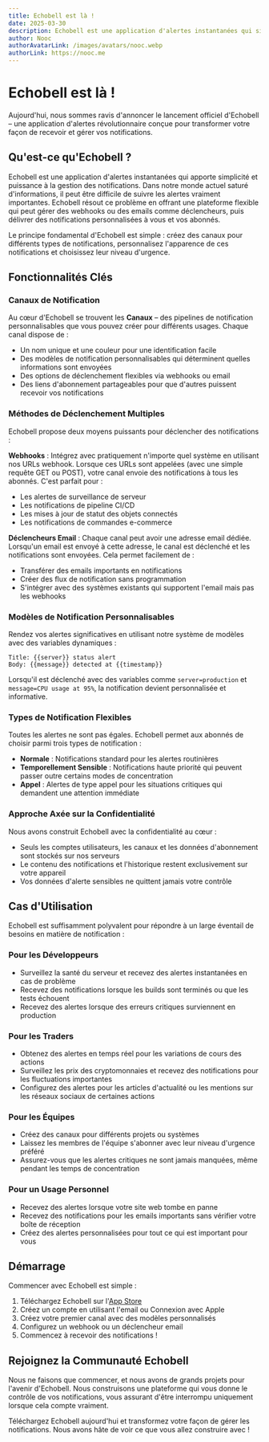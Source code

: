 ```yaml
---
title: Echobell est là !
date: 2025-03-30
description: Echobell est une application d'alertes instantanées qui simplifie la gestion des notifications.
author: Nooc
authorAvatarLink: /images/avatars/nooc.webp
authorLink: https://nooc.me
---
```


# Echobell est là !

Aujourd'hui, nous sommes ravis d'annoncer le lancement officiel d'Echobell – une application d'alertes révolutionnaire conçue pour transformer votre façon de recevoir et gérer vos notifications.

## Qu'est-ce qu'Echobell ?

Echobell est une application d'alertes instantanées qui apporte simplicité et puissance à la gestion des notifications. Dans notre monde actuel saturé d'informations, il peut être difficile de suivre les alertes vraiment importantes. Echobell résout ce problème en offrant une plateforme flexible qui peut gérer des webhooks ou des emails comme déclencheurs, puis délivrer des notifications personnalisées à vous et vos abonnés.

Le principe fondamental d'Echobell est simple : créez des canaux pour différents types de notifications, personnalisez l'apparence de ces notifications et choisissez leur niveau d'urgence.

## Fonctionnalités Clés

### Canaux de Notification

Au cœur d'Echobell se trouvent les **Canaux** – des pipelines de notification personnalisables que vous pouvez créer pour différents usages. Chaque canal dispose de :

- Un nom unique et une couleur pour une identification facile
- Des modèles de notification personnalisables qui déterminent quelles informations sont envoyées
- Des options de déclenchement flexibles via webhooks ou email
- Des liens d'abonnement partageables pour que d'autres puissent recevoir vos notifications

### Méthodes de Déclenchement Multiples

Echobell propose deux moyens puissants pour déclencher des notifications :

**Webhooks** : Intégrez avec pratiquement n'importe quel système en utilisant nos URLs webhook. Lorsque ces URLs sont appelées (avec une simple requête GET ou POST), votre canal envoie des notifications à tous les abonnés. C'est parfait pour :

- Les alertes de surveillance de serveur
- Les notifications de pipeline CI/CD
- Les mises à jour de statut des objets connectés
- Les notifications de commandes e-commerce

**Déclencheurs Email** : Chaque canal peut avoir une adresse email dédiée. Lorsqu'un email est envoyé à cette adresse, le canal est déclenché et les notifications sont envoyées. Cela permet facilement de :

- Transférer des emails importants en notifications
- Créer des flux de notification sans programmation
- S'intégrer avec des systèmes existants qui supportent l'email mais pas les webhooks

### Modèles de Notification Personnalisables

Rendez vos alertes significatives en utilisant notre système de modèles avec des variables dynamiques :

```
Title: {{server}} status alert
Body: {{message}} detected at {{timestamp}}
```

Lorsqu'il est déclenché avec des variables comme `server=production` et `message=CPU usage at 95%`, la notification devient personnalisée et informative.

### Types de Notification Flexibles

Toutes les alertes ne sont pas égales. Echobell permet aux abonnés de choisir parmi trois types de notification :

- **Normale** : Notifications standard pour les alertes routinières
- **Temporellement Sensible** : Notifications haute priorité qui peuvent passer outre certains modes de concentration
- **Appel** : Alertes de type appel pour les situations critiques qui demandent une attention immédiate

### Approche Axée sur la Confidentialité

Nous avons construit Echobell avec la confidentialité au cœur :

- Seuls les comptes utilisateurs, les canaux et les données d'abonnement sont stockés sur nos serveurs
- Le contenu des notifications et l'historique restent exclusivement sur votre appareil
- Vos données d'alerte sensibles ne quittent jamais votre contrôle

## Cas d'Utilisation

Echobell est suffisamment polyvalent pour répondre à un large éventail de besoins en matière de notification :

### Pour les Développeurs

- Surveillez la santé du serveur et recevez des alertes instantanées en cas de problème
- Recevez des notifications lorsque les builds sont terminés ou que les tests échouent
- Recevez des alertes lorsque des erreurs critiques surviennent en production

### Pour les Traders

- Obtenez des alertes en temps réel pour les variations de cours des actions
- Surveillez les prix des cryptomonnaies et recevez des notifications pour les fluctuations importantes
- Configurez des alertes pour les articles d'actualité ou les mentions sur les réseaux sociaux de certaines actions

### Pour les Équipes

- Créez des canaux pour différents projets ou systèmes
- Laissez les membres de l'équipe s'abonner avec leur niveau d'urgence préféré
- Assurez-vous que les alertes critiques ne sont jamais manquées, même pendant les temps de concentration

### Pour un Usage Personnel

- Recevez des alertes lorsque votre site web tombe en panne
- Recevez des notifications pour les emails importants sans vérifier votre boîte de réception
- Créez des alertes personnalisées pour tout ce qui est important pour vous

## Démarrage

Commencer avec Echobell est simple :

1. Téléchargez Echobell sur l'[App Store](https://apps.apple.com/app/id6743597198)
2. Créez un compte en utilisant l'email ou Connexion avec Apple
3. Créez votre premier canal avec des modèles personnalisés
4. Configurez un webhook ou un déclencheur email
5. Commencez à recevoir des notifications !

## Rejoignez la Communauté Echobell

Nous ne faisons que commencer, et nous avons de grands projets pour l'avenir d'Echobell. Nous construisons une plateforme qui vous donne le contrôle de vos notifications, vous assurant d'être interrompu uniquement lorsque cela compte vraiment.

Téléchargez Echobell aujourd'hui et transformez votre façon de gérer les notifications. Nous avons hâte de voir ce que vous allez construire avec !

